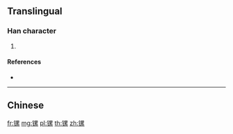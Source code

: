 {{character info/new}}
{{also|鏍}}
==Translingual==

===Han character===
{{Han char|rn=167|rad=钅|as=11|sn=16|four=|canj=CWVF,OPWVF,XCWVF}}

# {{defn|Han|sort=钅11}}

====References====
* {{Han ref|kx=1328.061|hdz=64249.031|uh=9559|ud=38233}}

----

==Chinese==
{{zh-see|鏍}}

[[fr:镙]]
[[mg:镙]]
[[pl:镙]]
[[th:镙]]
[[zh:镙]]